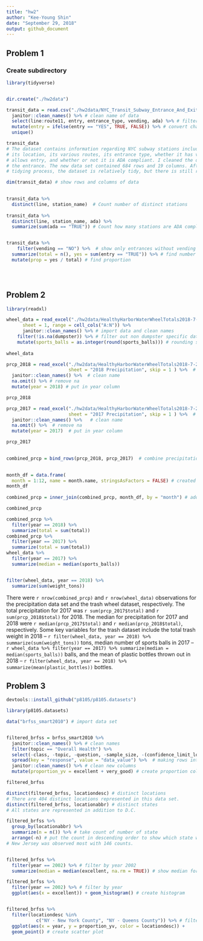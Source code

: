 ```yaml
---
title: "hw2"
author: "Kee-Young Shin"
date: "September 29, 2018"
output: github_document
---
```


## Problem 1
### Create subdirectory
```r
library(tidyverse)


dir.create("./hw2data")

```

```r

transit_data = read.csv("./hw2data/NYC_Transit_Subway_Entrance_And_Exit_Data.csv") %>%
  janitor::clean_names() %>% # clean name of data
  select(line:route11, entry, entrance_type, vending, ada) %>% # filter columns 
  mutate(entry = ifelse(entry == "YES", TRUE, FALSE)) %>% # convert character into logical
  unique()

transit_data
# The dataset contains information regarding NYC subway stations including, the line name,
# its location, its various routes, its entrance type, whether it has vending, whether it
# allows entry, and whether or not it is ADA compliant. I cleaned the dataset by converting # the names into snake case and taking out superfluous columns such as the coordinates for 
# the entrance. The new data set contained 684 rows and 19 columns. After the instructed  
# tidying process, the dataset is relatively tidy, but there is still room for improvement. # For example, some stations are repeated. This was solved by using the unique function. 

dim(transit_data) # show rows and columns of data

 
transit_data %>%
  distinct(line, station_name)  # Count number of distinct stations
 
transit_data %>%
  distinct(line, station_name, ada) %>%
  summarize(sum(ada == "TRUE")) # Count how many stations are ADA compliant


transit_data %>%
	filter(vending == "NO") %>%  # show only entrances without vending 
  summarize(total = n(), yes = sum(entry == "TRUE")) %>% # find number of allowed entries
  mutate(prop = yes / total) # find proportion 


	

```

## Problem 2

```r
library(readxl)

wheel_data = read_excel("./hw2data/HealthyHarborWaterWheelTotals2018-7-28.xlsx", 
	  sheet = 1, range = cell_cols("A:N")) %>%
	  janitor::clean_names() %>% # import data and clean names
    filter(!is.na(dumpster)) %>% # filter out non dumpster specific data 
    mutate(sports_balls = as.integer(round(sports_balls))) # rounding sports balls 
   
wheel_data

prcp_2018 = read_excel("./hw2data/HealthyHarborWaterWheelTotals2018-7-28.xlsx",
                       sheet = "2018 Precipitation", skip = 1 ) %>%  # import data
  janitor::clean_names() %>%  # clean name
  na.omit() %>% # remove na  
  mutate(year = 2018) # put in year column

prcp_2018

prcp_2017 = read_excel("./hw2data/HealthyHarborWaterWheelTotals2018-7-28.xlsx",
                       sheet = "2017 Precipitation", skip = 1 ) %>%  # import data 
  janitor::clean_names() %>%   # clean name
  na.omit() %>%  # remove na 
  mutate(year = 2017)  # put in year column 

prcp_2017

 
combined_prcp = bind_rows(prcp_2018, prcp_2017)  # combine precipitation data 
    

month_df = data.frame(
  month = 1:12, name = month.name, stringsAsFactors = FALSE) # created month df
month_df
  
combined_prcp = inner_join(combined_prcp, month_df, by = "month") # added month df 

combined_prcp

combined_prcp %>%
  filter(year == 2018) %>%
  summarize(total = sum(total))
combined_prcp %>%
  filter(year == 2017) %>%
  summarize(total = sum(total))
wheel_data %>%
  filter(year == 2017) %>%
  summarize(median = median(sports_balls))


filter(wheel_data, year == 2018) %>%
  summarize(sum(weight_tons))

```
There were `r nrow(combined_prcp)` and `r nrow(wheel_data)` observations for the precipitation data set and the trash wheel dataset, respectively. The total precipitation for 2017 was `r sum(prcp_2017$total)` and `r sum(prcp_2018$total)` for 2018. The median for precipitation for 2017 and 2018 were `r median(prcp_2017$total)` and `r median(prcp_2018$total)`, respectively. Some key variables for the trash dataset include the total trash weight in 2018 -- `r filter(wheel_data, year == 2018) %>% summarize(sum(weight_tons))` tons, median number of sports balls in 2017 -- `r wheel_data %>% filter(year == 2017) %>% summarize(median = median(sports_balls))` balls, and the mean of plastic bottles thrown out in 2018 -- `r filter(wheel_data, year == 2018) %>% summarize(mean(plastic_bottles))` bottles. 


## Problem 3
```r
devtools::install_github("p8105/p8105.datasets")

library(p8105.datasets)

data("brfss_smart2010") # import data set 


filtered_brfss = brfss_smart2010 %>%
  janitor::clean_names() %>% # clean names 
  filter(topic == "Overall Health") %>%
  select(-class, -topic, -question, -sample_size, -(confidence_limit_low:geo_location)) %>%
  spread(key = "response", value = "data_value") %>%  # making rows into columns
  janitor::clean_names() %>% # clean new columns 
  mutate(proportion_yv = excellent + very_good) # create proportion column

filtered_brfss  

distinct(filtered_brfss, locationdesc) # distinct locations
# There are 404 distinct locations represented in this data set.
distinct(filtered_brfss, locationabbr) # distinct states
# All states are represented in addition to D.C.

filtered_brfss %>%
  group_by(locationabbr) %>%
  summarize(n = n()) %>% # take count of number of state
  arrange(-n) # put the count in descending order to show which state was observed most 
# New Jersey was observed most with 146 counts. 


filtered_brfss %>%
  filter(year == 2002) %>% # filter by year 2002
  summarize(median = median(excellent, na.rm = TRUE)) # show median for excellent

filtered_brfss %>%
  filter(year == 2002) %>% # filter by year 
  ggplot(aes(x = excellent)) + geom_histogram() # create histogram


filtered_brfss %>%
  filter(locationdesc %in% 
           c("NY - New York County", "NY - Queens County")) %>% # filter by location
  ggplot(aes(x = year, y = proportion_yv, color = locationdesc)) +
  geom_point() # create scatter plot



```


